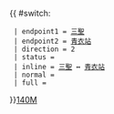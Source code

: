 {{ #switch: {{{format|}}}
  | endpoint1 = [[三聖公共運輸交匯處|三聖]]
  | endpoint2 = [[青衣站公共運輸交匯處|青衣站]]
  | direction = 2
  | status = 
  | inline = [[三聖公共運輸交匯處|三聖]] ↔ [[青衣站公共運輸交匯處|青衣站]]
  | normal =
  | full =
}}<noinclude>[[category:新界專線小巴路線模板|140M]]</noinclude>